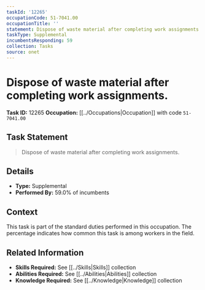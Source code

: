 ```yaml
---
taskId: '12265'
occupationCode: 51-7041.00
occupationTitle: ''
statement: Dispose of waste material after completing work assignments.
taskType: Supplemental
incumbentsResponding: 59
collection: Tasks
source: onet
---
```

# Dispose of waste material after completing work assignments.

**Task ID:** 12265
**Occupation:** [[../Occupations|Occupation]] with code `51-7041.00`

## Task Statement

> Dispose of waste material after completing work assignments.

## Details

- **Type:** Supplemental
- **Performed By:** 59.0% of incumbents

## Context

This task is part of the standard duties performed in this occupation. The percentage indicates how common this task is among workers in the field.

## Related Information

- **Skills Required:** See [[../Skills|Skills]] collection
- **Abilities Required:** See [[../Abilities|Abilities]] collection
- **Knowledge Required:** See [[../Knowledge|Knowledge]] collection
